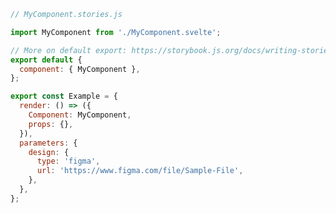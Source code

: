 ```js
// MyComponent.stories.js

import MyComponent from './MyComponent.svelte';

// More on default export: https://storybook.js.org/docs/writing-stories#default-export
export default {
  component: { MyComponent },
};

export const Example = {
  render: () => ({
    Component: MyComponent,
    props: {},
  }),
  parameters: {
    design: {
      type: 'figma',
      url: 'https://www.figma.com/file/Sample-File',
    },
  },
};
```

